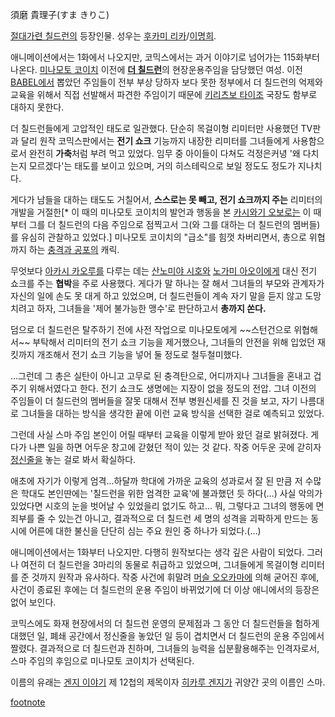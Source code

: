 須磨 貴理子(すま きりこ)

[[절대가련 칠드런]]의 등장인물. 성우는 [[후카미 리카]]/[[이명희]].

애니메이션에서는 1화에서 나오지만, 코믹스에서는 과거 이야기로 넘어가는 115화부터 나온다. [[미나모토 코이치]] 이전에 '''[[더 칠드런]]'''의 현장운용주임을 담당했던 여성. 이전 [[BABEL]]에서 뽑았던 주임들이 전부 부상 당하자 보다 못한 정부에서 더 칠드런의 억제와 교육을 위해서 직접 선발해서 파견한 주임이기 때문에 [[키리츠보 타이조]] 국장도 함부로 대하지 못한다.

더 칠드런들에게 고압적인 태도로 일관했다. 단순히 목걸이형 리미터만 사용했던 TV판과 달리 원작 코믹스판에서는 '''전기 쇼크''' 기능까지 내장한 리미터를 그녀들에게 사용함으로서 완전히 '''가축'''처럼 부려 먹고 있었다. 임무 중 아이들이 다쳐도 걱정은커녕 '왜 다치는지 모르겠다'는 태도를 보이고 있으며, 거의 히스테릭으로 보일 정도도 정도가 지나치다.

게다가 남들을 대하는 태도도 거칠어서, '''스스로는 못 빼고, 전기 쇼크까지 주는''' 리미터의 개발을 거절한[* 이 때의 미나모토 코이치의 발언과 행동을 본 [[카시와기 오보로]]는 이 때부터 그를 더 칠드런의 다음 주임으로 점찍고서 그(와 그를 대하는 더 칠드런의 멤버들)를 유심히 관찰하고 있었다.] 미나모토 코이치의 "급소"를 힘껏 차버리면서, 총으로 위협까지 하는 [[충격과 공포]]의 캐릭.

무엇보다 [[아카시 카오루]]를 다루는 데는 [[산노미야 시호]]와 [[노가미 아오이]]에게 대신 전기 쇼크를 주는 '''협박'''을 주로 사용했다. 게다가 말 하나는 잘 해서 그녀들의 부모와 관계자가 자신의 일에 손도 못 대게 하고 있었으며, 더 칠드런들이 계속 자기 말을 듣지 않고 도망치려고 하자, 그녀들을 '제어 불가능한 맹수'로 판단하고서 '''총까지 쏜다.''' 

덤으로 더 칠드런은 탈주하기 전에 사전 작업으로 미나모토에게 ~~스턴건으로 위협해서~~ 부탁해서 리미터의 전기 쇼크 기능을 제거했으나, 그녀들의 안전을 위해 입었던 재킷까지 개조해서 전기 쇼크 기능을 넣어 둘 정도로 철두철미했다.

…그런데 그 총은 실탄이 아니고 고무로 된 충격탄으로, 어디까지나 그녀들을 혼내고 겁주기 위해서였다고 한다. 전기 쇼크도 생명에는 지장이 없을 정도의 전압. 그녀 이전의 주임들이 더 칠드런의 멤버들을 잘못 대해서 전부 병원신세를 진 것을 보고, 자기 나름대로 그녀들을 대하는 방식을 생각한 끝에 이런 교육 방식을 선택한 걸로 예측되고 있었다.

그런데 사실 스마 주임 본인이 어릴 때부터 교육을 이렇게 받아 왔던 걸로 밝혀졌다. 게다가 나쁜 일을 하면 어두운 창고에 갇혔던 적이 있는 것 같다. 작중 어두운 곳에 갇히자 [[정신줄]]을 놓는 걸로 봐서 확실하다.

애초에 자기가 이렇게 엄격...하달까 학대에 가까운 교육의 성과로서 잘 된 만큼 저 수많은 학대도 본인딴에는 '칠드런을 위한 엄격한 교육'에 불과했던 듯 하다(...) 사실 악의가 있었다면 시호의 눈을 벗어날 수 있었을리 없기도 하고...
뭐, 그렇다고 그녀의 행동에 면죄부를 줄 수 있는건 아니고, 결과적으로 더 칠드런 세 명의 성격을 괴팍하게 만드는 동시에 어른에 대한 불신을 단단히 심는 주요 원인 중 하나가 되었다.(…)

애니메이션에서는 1화부터 나오지만. 다행히 원작보다는 생각 깊은 사람이 되었다. 그러나 여전히 더 칠드런을 3마리의 동물로 취급하고 있었으며, 그녀들에게 목걸이형 리미터를 준 것까지 원작과 유사하다. 작중 사건에 휘말려 [[머슬 오오카마]]에 의해 굳어진 후에, 사건이 종료된 후에는 더 칠드런의 운용 주임이 바뀌었기에 더 이상 애니에서의 등장은 없어 보인다.

코믹스에도 화재 현장에서의 더 칠드런 운영의 문제점과 그 동안 더 칠드런들을 험하게 대했던 일, 폐쇄 공간에서 정신줄을 놓았던 일 등이 겹치면서 더 칠드런의 운용 주임에서 짤렸다. 결과적으로 더 칠드런과 친하며, 그녀들의 능력을 십분활용해주는 인격자로서, 스마 주임의 후임으로 미나모토 코이치가 선택된다.

이름의 유래는 [[겐지 이야기]] 제 12첩의 제목이자 [[히카루 겐지]]가 귀양간 곳의 이름인 스마.

[[footnote]]
